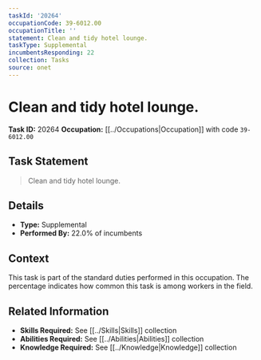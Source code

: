 ```yaml
---
taskId: '20264'
occupationCode: 39-6012.00
occupationTitle: ''
statement: Clean and tidy hotel lounge.
taskType: Supplemental
incumbentsResponding: 22
collection: Tasks
source: onet
---
```

# Clean and tidy hotel lounge.

**Task ID:** 20264
**Occupation:** [[../Occupations|Occupation]] with code `39-6012.00`

## Task Statement

> Clean and tidy hotel lounge.

## Details

- **Type:** Supplemental
- **Performed By:** 22.0% of incumbents

## Context

This task is part of the standard duties performed in this occupation. The percentage indicates how common this task is among workers in the field.

## Related Information

- **Skills Required:** See [[../Skills|Skills]] collection
- **Abilities Required:** See [[../Abilities|Abilities]] collection
- **Knowledge Required:** See [[../Knowledge|Knowledge]] collection
